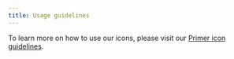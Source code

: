 ```yaml
---
title: Usage guidelines
---
```


To learn more on how to use our icons, please visit our [Primer icon guidelines](https://primer.style/design/components/icon).
